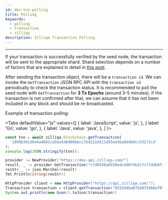 ```yaml
---
id: dev-txn-polling
title: Polling
keywords:
  - polling
  - transaction
  - zilliqa
description: Zilliqa Transaction Polling
---
```


---

If your transaction is successfully verified by the seed node, the transaction will be sent to the appropriate shard. Shard selection depends on a number of factors that are explained in detail in [this post](https://blog.zilliqa.com/provisioning-sharding-for-smart-contracts-a-design-for-zilliqa-cd8d012ee735).

After sending the transaction object, there will be a `transaction id`. We can invoke the `GetTransaction` JSON RPC API with the `transaction id` periodically to check the transaction status. It is recommended to poll the seed node with `GetTransaction` for **3 Tx Epochs** (around 3-5 minutes). If the transaction is not confirmed after that, we can assume that it has not been included in any block and should be re-broadcasted.

Example of transaction polling:


<Tabs
  defaultValue="js"
  values={[
    { label: 'JavaScript', value: 'js', },
    { label: 'Go', value: 'go', },
    { label: 'Java', value: 'java', },
  ]
}>
<TabItem value="js">

```js
const txn = await zilliqa.blockchain.getTransaction(
  '1899b381d644a4892ca5ba5d8d60bbcc7bd121d511d55e438a8ddbdcc53272c4'
);
console.log(JSON.stringify(txn));
```

</TabItem>
<TabItem value="go">

```go
provider := NewProvider("https://dev-api.zilliqa.com/")
result, _ := provider.GetTransaction("c7d6550a6558edcddbf4b3c7cf14db9f1025200b89bcbcd6a570c84db58d554f")
resStr,_ := json.Marshal(result)
fmt.Println(string(resStr))
```

</TabItem>
<TabItem value="java">

```java
HttpProvider client = new HttpProvider("https://api.zilliqa.com/");
Transaction transaction = client.getTransaction("055294ba67b3073d66ef078fb149dfb0490b2d46156479a9f2c9327fb762f4e9").getResult();
System.out.println(new Gson().toJson(transaction))
```

</TabItem>
</Tabs>
